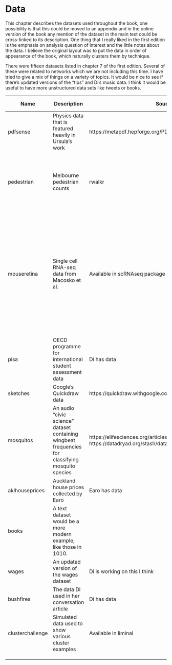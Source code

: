 # Data {#data}


This chapter describes the datasets used throughout the book, one possibility
is that this could be moved to an appendix and in the online version of the
book any mention of the dataset in the main text
could be cross-linked to its description. One
thing that I really liked in the first edition is the emphasis on analysis
question of interest and the little notes about the data. I believe the
original layout was to put the data in order of appearance of the book, which
naturally clusters them by technique.

There were fifteen datasets listed in chapter 7 of the first edition. Several
of these were related to networks which we are not including this time. I have
tried to give a mix of things on a variety of topics. It would be nice to
see if there's updated versions of the "tips" and Di's music data. I think
it would be useful to have more unstructured data sets like tweets or books.

| Name             | Description                                                                                        | Source                                                                                                | Proposed Chapter                                | Other Notes                                                                                                                                                                                     |
|------------------|----------------------------------------------------------------------------------------------------|-------------------------------------------------------------------------------------------------------|-------------------------------------------------|-------------------------------------------------------------------------------------------------------------------------------------------------------------------------------------------------|
| pdfsense         | Physics data that is featured heavily in Ursula's work                                             | https://metapdf.hepforge.org/PDFSense/                                                                | clustering, classification                      | An update to prim7                                                                                                                                                                              |
| pedestrian       | Melbourne pedestrian counts                                                                        | rwalkr                                                                                                | multivariate time series, regression (?)        | It could be turned into a multivariate time  series with the addition of weather information.                                                                                                   |
| mouseretina      | Single cell RNA-seq data from Macosko et al.                                                       | Available in scRNAseq package on Bioconductor                                                         | dimension, clustering                           | Used in the liminal paper,  one concern is that there a lot of nuances to processing the data that might need to be explained.  An updated version of the arabidopsis expression data from 1e.  |
| pisa             | OECD programme for international student assessment data                                           | Di has data                                                                                           | regression                                      | would need to check usage agreements                                                                                                                                                            |
| sketches         | Google's Quickdraw data                                                                            | https://quickdraw.withgoogle.com/                                                                     | neural networks, classification                 |                                                                                                                                                                                                 |
| mosquitos        | An audio "civic science" dataset containing wingbeat  frequencies for classifying mosquito species | https://elifesciences.org/articles/27854; https://datadryad.org/stash/dataset/doi:10.5061/dryad.98d7s | neural networks, classification (forests / LDA) |                                                                                                                                                                                                 |
| aklhouseprices   | Auckland house prices collected by Earo                                                            | Earo has data                                                                                         | regression, toolbox                             | would need to check usage agreements                                                                                                                                                            |
| books            | A text dataset would be a more modern example, like those in 1010.                                 |                                                                                                       | dimension, clustering                           |                                                                                                                                                                                                 |
| wages            | An updated version of the wages dataset                                                            | Di is working on this I think                                                                         | regression, toolbox, multivariate time series   |                                                                                                                                                                                                 |
| bushfires        | The data Di used in her conversation article                                                       | Di has data                                                                                           | toolbox, forests                                |                                                                                                                                                                                                 |
| clusterchallenge | Simulated data used to show various cluster examples                                               | Available in liminal                                                                                  | clustering                                      |                                                                                                                                                                                                 |
|                  |                                                                                                    |                                                                                                       |                                                 |                                                                                                                                                                                                 |
|                  |                                                                                                    |                                                                                                       |                                                 |                                                                                                                                                                                                 |
|                  |                                                                                                    |                                                                                                       |                                                 |                                                                                                                                                                                                 |


